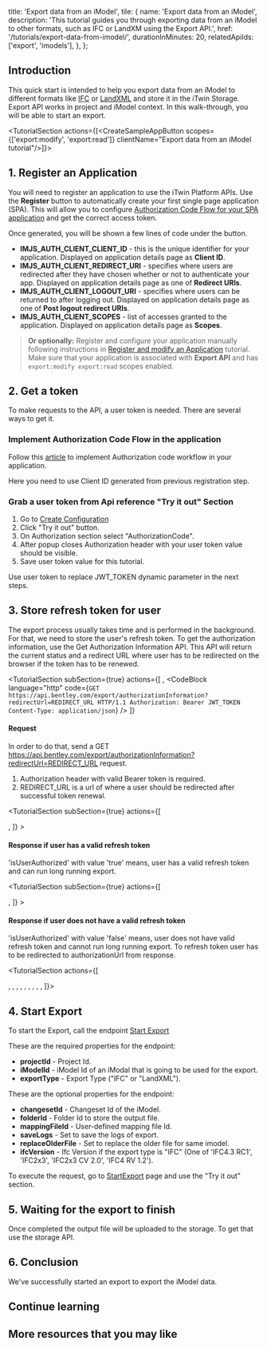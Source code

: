   title: 'Export data from an iModel',
  tile: {
    name: 'Export data from an iModel',
    description:
      'This tutorial guides you through exporting data from an iModel to other formats, such as IFC or LandXM using the Export API.',
    href: '/tutorials/export-data-from-imodel/',
    durationInMinutes: 20,
    relatedApiIds: ['export', 'imodels'],
  },
};

<Introduction 
  skillLevel="Intermediate" 
  durationInMinutes="20"  >

## Introduction

This quick start is intended to help you export data from an iModel to different formats like [IFC](https://www.buildingsmart.org/standards/bsi-standards/industry-foundation-classes/) or [LandXML](http://www.landxml.org/) and store it in the iTwin Storage. Export API works in project and iModel context.
In this walk-through, you will be able to start an export.

</Introduction>

<TutorialSection actions={[<CreateSampleAppButton scopes={['export:modify', 'export:read']} clientName="Export data from an iModel tutorial"/>]}>

## 1. Register an Application

You will need to register an application to use the iTwin Platform APIs. Use the **Register** button to automatically create your first single page application (SPA). This will allow you to configure [Authorization Code Flow for your SPA application](/apis/overview/authorization/#authorizesinglepageapplicationsspaanddesktopmobileapplicationsnative) and get the correct access token.

Once generated, you will be shown a few lines of code under the button.

- **IMJS_AUTH_CLIENT_CLIENT_ID** - this is the unique identifier for your application. Displayed on application details page as **Client ID**.
- **IMJS_AUTH_CLIENT_REDIRECT_URI** - specifies where users are redirected after they have chosen whether or not to authenticate your app. Displayed on application details page as one of **Redirect URIs**.
- **IMJS_AUTH_CLIENT_LOGOUT_URI** - specifies where users can be returned to after logging out. Displayed on application details page as one of **Post logout redirect URIs**.
- **IMJS_AUTH_CLIENT_SCOPES** - list of accesses granted to the application. Displayed on application details page as **Scopes**.

> **Or optionally:** Register and configure your application manually following instructions in [Register and modify an Application](/tutorials/register-and-modify-application/) tutorial.
> Make sure that your application is associated with **Export API** and has `export:modify export:read` scopes enabled.

</TutorialSection>

<TutorialSection>

## 2. Get a token

To make requests to the API, a user token is needed. There are several ways to get it.

### Implement Authorization Code Flow in the application

Follow this [article](/apis/overview/authorization/) to implement Authorization code workflow in your application.

<Alert type="informational">
  Here you need to use Client ID generated from previous registration step.
</Alert>

### Grab a user token from Api reference "Try it out" Section

1. Go to [Create Configuration](/apis/export/operations/startExport/)
1. Click "Try it out" button.
1. On Authorization section select "AuthorizationCode".
1. After popup closes Authorization header with your user token value should be visible.
1. Save user token value for this tutorial.

<Alert type="informational">
  Use user token to replace JWT_TOKEN dynamic parameter in the next steps.
</Alert>

</TutorialSection>

<TutorialSection>

## 3. Store refresh token for user

The export process usually takes time and is performed in the background. For that, we need to store the user's refresh token. To get the authorization information, use the Get Authorization Information API. This API will return the current status and a redirect URL where user has to be redirected on the browser if the token has to be renewed.

</TutorialSection>

<TutorialSection
  subSection={true}
  actions={[
    <Title>Get Authorization Information Request Syntax and Headers</Title>,
    <CodeBlock language="http" code={`GET https://api.bentley.com/export/authorizationInformation?redirectUrl=REDIRECT_URL HTTP/1.1
Authorization: Bearer JWT_TOKEN
Content-Type: application/json`} />
  ]}
>

#### Request

In order to do that, send a GET https://api.bentley.com/export/authorizationInformation?redirectUrl=REDIRECT_URL request.

1. Authorization header with valid Bearer token is required.
2. REDIRECT_URL is a url of where a user should be redirected after successful token renewal.

</TutorialSection>

<TutorialSection
  subSection={true}
  actions={[
  <Title>Get Authorization Information Response Body</Title>,
  <CodeBlock language='json' code={`{
    "authorizationInformation": {
        "isUserAuthorized": true,
        "_links": {
            "authorizationUrl": {
                "href": null
            }
        }
    }
}`} /> 
  ]}
>

#### Response if user has a valid refresh token

'isUserAuthorized' with value 'true' means, user has a valid refresh token and can run long running export.

</TutorialSection>

<TutorialSection
  subSection={true}
  actions={[
  <Title>Get Authorization Information Response Body</Title>,
  <CodeBlock language='json' code={`{
    "authorizationInformation": {
        "isUserAuthorized": false,
        "_links": {
            "authorizationUrl": {
                "href": "https://connect-itwinbridgeportal.bentley.com/authenticate?redirect_url=REDIRECT_URL"
            }
        }
    }
}`} /> 
  ]}
>

#### Response if user does not have a valid refresh token

'isUserAuthorized' with value 'false' means, user does not have valid refresh token and cannot run long running export. To refresh token user has to be redirected to authorizationUrl from response.

</TutorialSection>

<TutorialSection actions={[
  <Title>Request Syntax</Title>,
  <CodeBlock language='http' code={`POST https://api.bentley.com/export/startExport HTTP/1.1`} />,
  <Title>Request Headers</Title>,
  <CodeBlock language='http' code={`Accept: application/json
Authorization: Bearer JWT_TOKEN
Content-Type: application/json`} />,
  <Title>Request Body</Title>,
  <CodeBlock language='json' code={`{
  "projectId": "ProjectId",
  "iModelId": "IModelId",
  "changesetId": "ChangesetId",
  "folderId": "FolderId",
  "mappingFileId": "MappingFileId",
  "saveLogs": true,
  "replaceOlderFile": false,
  "exportType": "ExportType",
  "ifcVersion": "IfcVersion"
  }
}`} />,
  <Title>Response Headers</Title>,
  <CodeBlock language='http' code={`Content-Type: application/json`} />,
  <Title>Response Body</Title>,
  <CodeBlock language='json' code={`{
  "start-export-status":{
    "status": "started"
  }
}`} />
]}>

## 4. Start Export

To start the Export, call the endpoint [Start Export](https://api.bentley.com/export/startExport)

These are the required properties for the endpoint:

- **projectId** - Project Id.
- **iModelId** - iModel Id of an iModal that is going to be used for the export.
- **exportType** - Export Type ("IFC" or "LandXML").

These are the optional properties for the endpoint:

- **changesetId** - Changeset Id of the iModel.
- **folderId** - Folder Id to store the output file.
- **mappingFileId** - User-defined mapping file Id.
- **saveLogs** -  Set to save the logs of export.
- **replaceOlderFile** - Set to replace the older file for same imodel.
- **ifcVersion** - Ifc Version if the export type is "IFC" (One of 'IFC4.3 RC1', 'IFC2x3', 'IFC2x3 CV 2.0', 'IFC4 RV 1.2').

To execute the request, go to [StartExport](/apis/export/operations/startExport/) page and use the "Try it out" section.

</TutorialSection>

<TutorialSection>

## 5. Waiting for the export to finish

Once completed the output file will be uploaded to the storage. To get that use the storage API.

</TutorialSection>

<TutorialSection>

## 6. Conclusion

We've successfully started an export to export the iModel data.

</TutorialSection>

<ContinueLearningSection>

## Continue learning

<TileList>
  <Tile
    name="Synchronize an iModel using Synchronization API"
    description="You will learn how to use the synchronization REST API to synchronize data to iModel."
    href="/tutorials/synchronization-tutorial/"
  />
  <Tile
    name="Filter an iModel using Transformation API"
    description="You will learn how to use the transformation REST API to filter iModel data."
    href="/tutorials/filter-by-view-definition-transformation/"
  />
  <Tile
    name="Get started with Storage API"
    description="You will learn the main workflows and operations of the storage REST API."
    href="/tutorials/storage-quick-start/"
  />
</TileList>

## More resources that you may like

<TileList>
  <ResourceTile
    title="Export API documentation"
    href="/apis/export/overview"
    description="An overview and detailed Export API documentation."
  />
</TileList>

</ContinueLearningSection>
